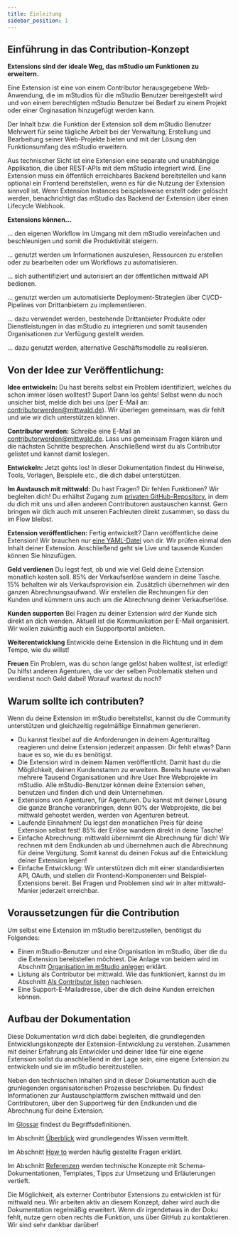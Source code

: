 ```yaml
---
title: Einleitung
sidebar_position: 1
---
```


## Einführung in das Contribution-Konzept

**Extensions sind der ideale Weg, das mStudio um Funktionen zu erweitern.**

Eine Extension ist eine von einem Contributor herausgegebene Web-Anwendung, die im mStudios für die mStudio Benutzer bereitgestellt wird und von einem berechtigten mStudio Benutzer bei Bedarf zu einem Projekt oder einer Orginasation hinzugefügt werden kann.

Der Inhalt bzw. die Funktion der Extension soll dem mStudio Benutzer Mehrwert für seine tägliche Arbeit bei der Verwaltung, Erstellung und Bearbeitung seiner Web-Projekte bieten und mit der Lösung den Funktionsumfang des mStudio erweitern.

Aus technischer Sicht ist eine Extension eine separate und unabhängige Applikation, die über REST-APIs mit dem mStudio integriert wird.
Eine Extension muss ein öffentlich erreichbares Backend bereitstellen und kann optional ein Frontend bereitstellen, wenn es für die Nutzung der Extension sinnvoll ist.
Wenn Extension Instances beispielsweise erstellt oder gelöscht werden, benachrichtigt das mStudio das Backend der Extension über einen Lifecycle Webhook.

**Extensions können...**

... den eigenen Workflow im Umgang mit dem mStudio vereinfachen und beschleunigen und somit die Produktivität steigern.

... genutzt werden um Informationen auszulesen, Ressourcen zu erstellen oder zu bearbeiten oder um Workflows zu automatisieren.

... sich authentifiziert und autorisiert an der öffentlichen mittwald API bedienen.

... genutzt werden um automatisierte Deployment-Strategien über CI/CD-Pipelines von Drittanbietern zu implementieren.

... dazu verwendet werden, bestehende Drittanbieter Produkte oder Dienstleistungen in das mStudio zu integrieren und somit tausenden Organisationen zur Verfügung gestellt werden.

... dazu genutzt werden, alternative Geschäftsmodelle zu realisieren.

## Von der Idee zur Veröffentlichung:

**Idee entwickeln:**
Du hast bereits selbst ein Problem identifiziert, welches du schon immer lösen wolltest?
Super! Dann los gehts!
Selbst wenn du noch unsicher bist, melde dich bei uns (per E-Mail an: contributorwerden@mittwald.de).
Wir überlegen gemeinsam, was dir fehlt und wie wir dich unterstützen können.

**Contributor werden:**
Schreibe eine E-Mail an contributorwerden@mittwald.de.
Lass uns gemeinsam Fragen klären und die nächsten Schritte besprechen.
Anschließend wirst du als Contributor gelistet und kannst damit loslegen.

**Entwickeln:**
Jetzt gehts los!
In dieser Dokumentation findest du Hinweise, Tools, Vorlagen, Beispiele etc., die dich dabei unterstützen.

**Im Austausch mit mittwald:**
Du hast Fragen? Dir fehlen Funktionen? Wir begleiten dich!
Du erhältst Zugang zum [privaten GitHub-Repository](https://github.com/mittwald/contributor-support), in dem du dich mit uns und allen anderen Contributoren austauschen kannst.
Gern bringen wir dich auch mit unseren Fachleuten direkt zusammen, so dass du im Flow bleibst.

**Extension veröffentlichen:**
Fertig entwickelt? Dann veröffentliche deine Extension!
Wir brauchen nur [eine YAML-Datei](reference/extensions) von dir.
Wir prüfen einmal den Inhalt deiner Extension.
Anschließend geht sie Live und tausende Kunden können Sie hinzufügen.

**Geld verdienen**
Du legst fest, ob und wie viel Geld deine Extension monatlich kosten soll.
85% der Verkaufserlöse wandern in deine Tasche.
15% behalten wir als Verkaufsprovision ein.
Zusätzlich übernehmen wir den ganzen Abrechnungsaufwand.
Wir erstellen die Rechnungen für den Kunden und kümmern uns auch um die Abrechnung deiner Verkaufserlöse.

**Kunden supporten**
Bei Fragen zu deiner Extension wird der Kunde sich direkt an dich wenden.
Aktuell ist die Kommunikation per E-Mail organisiert.
Wir wollen zukünftig auch ein Supportportal anbieten.

**Weiterentwicklung**
Entwickle deine Extension in die Richtung und in dem Tempo, wie du willst!

**Freuen**
Ein Problem, was du schon lange gelöst haben wolltest, ist erledigt!
Du hilfst anderen Agenturen, die vor der selben Problematik stehen und verdienst noch Geld dabei!
Worauf wartest du noch?

## Warum sollte ich contributen?

Wenn du deine Extension im mStudio bereitstellst, kannst du die Community unterstützen und gleichzeitig regelmäßige Einnahmen generieren.

- Du kannst flexibel auf die Anforderungen in deinem Agenturalltag reagieren und deine Extension jederzeit anpassen.
  Dir fehlt etwas? Dann baue es so, wie du es benötigst.
- Die Extension wird in deinem Namen veröffentlicht.
  Damit hast du die Möglichkeit, deinen Kundenstamm zu erweitern.
  Bereits heute verwalten mehrere Tausend Organisationen und ihre User Ihre Webprojekte im mStudio.
  Alle mStudio-Benutzer können deine Extension sehen, benutzen und finden dich und dein Unternehmen.
- Extensions von Agenturen, für Agenturen.
  Du kannst mit deiner Lösung die ganze Branche voranbringen, denn 90% der Webprojekte, die bei mittwald gehostet werden, werden von Agenturen betreut.
- Laufende Einnahmen!
  Du legst den monatlichen Preis für deine Extension selbst fest!
  85% der Erlöse wandern direkt in deine Tasche!
- Einfache Abrechnung:
  mittwald übernimmt die Abrechnung für dich!
  Wir rechnen mit dem Endkunden ab und übernehmen auch die Abrechnung für deine Vergütung.
  Somit kannst du deinen Fokus auf die Entwicklung deiner Extension legen!
- Einfache Entwicklung:
  Wir unterstützen dich mit einer standardisierten API, OAuth, und stellen dir Frontend-Komponenten und Beispiel-Extensions bereit.
  Bei Fragen und Problemen sind wir in alter mittwald-Manier jederzeit erreichbar.

## Voraussetzungen für die Contribution

Um selbst eine Extension im mStudio bereitzustellen, benötigst du Folgendes:

- Einen mStudio-Benutzer und eine Organisation im mStudio, über die du die Extension bereitstellen möchtest.
  Die Anlage von beidem wird im Abschnitt [Organisation im mStudio anlegen](./how-to/become-contributor#organisation-im-mstudio-anlegen) erklärt.
- Listung als Contributor bei mittwald.
  Wie das funktioniert, kannst du im Abschnitt [Als Contributor listen](./how-to/become-contributor#als-contributor-listen) nachlesen.
- Eine Support-E-Mailadresse, über die dich deine Kunden erreichen können.

## Aufbau der Dokumentation

Diese Dokumentation wird dich dabei begleiten, die grundlegenden Entwicklungskonzepte der Extension-Entwicklung zu verstehen.
Zusammen mit deiner Erfahrung als Entwickler und deiner Idee für eine eigene Extension sollst du anschließend in der Lage sein, eine eigene Extension zu entwickeln und sie im mStudio bereitzustellen.

Neben den technischen Inhalten sind in dieser Dokumentation auch die grunlegenden organisatorischen Prozesse beschrieben.
Du findest Informationen zur Austauschplattform zwischen mittwald und den Contributoren, über den Supportweg für den Endkunden und die Abrechnung für deine Extension.

Im [Glossar](glossary) findest du Begriffsdefinitionen.

Im Abschnitt [Überblick](../category/overview) wird grundlegendes Wissen vermittelt.

Im Abschnitt [How to](../category/how-to) werden häufig gestellte Fragen erklärt.

Im Abschnitt [Referenzen](../category/reference) werden technische Konzepte mit Schema-Dokumentationen, Templates, Tipps zur Umsetzung und Erläuterungen vertieft.

Die Möglichkeit, als externer Contributor Extensions zu entwicklen ist für mittwald neu.
Wir arbeiten aktiv an diesem Konzept, daher wird auch die Dokumentation regelmäßig erweitert.
Wenn dir irgendetwas in der Doku fehlt, nutze gern oben rechts die Funktion, uns über GitHub zu kontaktieren.
Wir sind sehr dankbar darüber!
